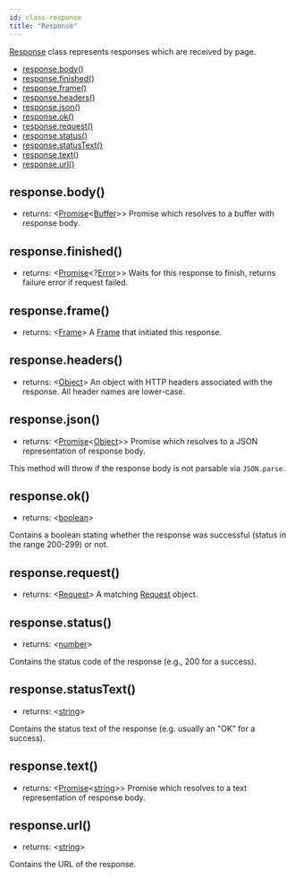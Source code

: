 ```yaml
---
id: class-response
title: "Response"
---
```



[Response] class represents responses which are received by page.

<!-- GEN:toc -->
- [response.body()](api/class-response.mdx#responsebody)
- [response.finished()](api/class-response.mdx#responsefinished)
- [response.frame()](api/class-response.mdx#responseframe)
- [response.headers()](api/class-response.mdx#responseheaders)
- [response.json()](api/class-response.mdx#responsejson)
- [response.ok()](api/class-response.mdx#responseok)
- [response.request()](api/class-response.mdx#responserequest)
- [response.status()](api/class-response.mdx#responsestatus)
- [response.statusText()](api/class-response.mdx#responsestatustext)
- [response.text()](api/class-response.mdx#responsetext)
- [response.url()](api/class-response.mdx#responseurl)
<!-- GEN:stop -->

## response.body()
- returns: <[Promise]<[Buffer]>> Promise which resolves to a buffer with response body.

## response.finished()
- returns: <[Promise]<?[Error]>> Waits for this response to finish, returns failure error if request failed.

## response.frame()
- returns: <[Frame]> A [Frame] that initiated this response.

## response.headers()
- returns: <[Object]> An object with HTTP headers associated with the response. All header names are lower-case.

## response.json()
- returns: <[Promise]<[Object]>> Promise which resolves to a JSON representation of response body.

This method will throw if the response body is not parsable via `JSON.parse`.

## response.ok()
- returns: <[boolean]>

Contains a boolean stating whether the response was successful (status in the range 200-299) or not.

## response.request()
- returns: <[Request]> A matching [Request] object.

## response.status()
- returns: <[number]>

Contains the status code of the response (e.g., 200 for a success).

## response.statusText()
- returns: <[string]>

Contains the status text of the response (e.g. usually an "OK" for a success).

## response.text()
- returns: <[Promise]<[string]>> Promise which resolves to a text representation of response body.

## response.url()
- returns: <[string]>

Contains the URL of the response.



[AXNode]: api/class-accessibility.mdx#accessibilitysnapshotoptions "AXNode"
[Accessibility]: api/class-accessibility.mdx#class-accessibility "Accessibility"
[Array]: https://developer.mozilla.org/en-US/docs/Web/JavaScript/Reference/Global_Objects/Array "Array"
[BrowserServer]: api/class-browser.mdx#class-browserserver  "BrowserServer"
[BrowserContext]: api/class-browsercontext.mdx#class-browsercontext  "BrowserContext"
[BrowserType]: api/class-browsertype.mdx#class-browsertype "BrowserType"
[Browser]: api/class-browser.mdx  "Browser"
[Buffer]: https://nodejs.org/api/buffer.htmlapi.mdx#buffer_class_buffer "Buffer"
[ChildProcess]: https://nodejs.org/api/child_process.html "ChildProcess"
[ChromiumBrowser]: api/class-chromiumbrowser.mdx#class-chromiumbrowser "ChromiumBrowser"
[ChromiumBrowserContext]: api/class-chromiumbrowsercontext.mdx#class-chromiumbrowsercontext "ChromiumBrowserContext"
[ChromiumCoverage]: api/class-chromiumcoverage.mdx#class-chromiumcoverage "ChromiumCoverage"
[CDPSession]: api/class-cdpsession.mdx#class-cdpsession  "CDPSession"
[ConsoleMessage]: api/class-consolemessage.mdx#class-consolemessage "ConsoleMessage"
[Dialog]: api/class-dialog.mdx#class-dialog "Dialog"
[Download]: api/class-download.mdx#class-download "Download"
[ElementHandle]: api/class-elementhandle.mdx#class-elementhandle "ElementHandle"
[Element]: https://developer.mozilla.org/en-US/docs/Web/API/element "Element"
[Error]: https://nodejs.org/api/errors.htmlapi.mdx#errors_class_error "Error"
[File]: https://developer.mozilla.org/en-US/docs/Web/API/File "File"
[FileChooser]: api/class-filechooser.mdx#class-filechooser "FileChooser"
[FirefoxBrowser]: api/class-firefoxbrowser.mdx#class-firefoxbrowser "FirefoxBrowser"
[Frame]: api/class-frame.mdx#class-frame "Frame"
[JSHandle]: api/class-jshandle.mdx#class-jshandle "JSHandle"
[Keyboard]: api/class-keyboard.mdx#class-keyboard "Keyboard"
[Logger]: api/class-logger.mdx#class-logger "Logger"
[Map]: https://developer.mozilla.org/en-US/docs/Web/JavaScript/Reference/Global_Objects/Map "Map"
[Mouse]: api/class-mouse.mdx#class-mouse "Mouse"
[Object]: https://developer.mozilla.org/en-US/docs/Web/JavaScript/Reference/Global_Objects/Object "Object"
[Page]: api/class-page.mdx#class-page "Page"
[Playwright]: api/class-playwright.mdx "Playwright"
[Promise]: https://developer.mozilla.org/en-US/docs/Web/JavaScript/Reference/Global_Objects/Promise "Promise"
[RegExp]: https://developer.mozilla.org/en-US/docs/Web/JavaScript/Reference/Global_Objects/RegExp
[Request]: api/class-request.mdx#class-request  "Request"
[Response]: api/class-response.mdx#class-response  "Response"
[Route]: api/class-route.mdx#class-route  "Route"
[Selectors]: api/class-selectors.mdx#class-selectors  "Selectors"
[Serializable]: https://developer.mozilla.org/en-US/docs/Web/JavaScript/Reference/Global_Objects/JSON/stringifyapi.mdx#Description "Serializable"
[TimeoutError]: api/class-timeouterror.mdx#class-timeouterror "TimeoutError"
[UIEvent.detail]: https://developer.mozilla.org/en-US/docs/Web/API/UIEvent/detail "UIEvent.detail"
[URL]: https://nodejs.org/api/url.html
[USKeyboardLayout]: ../src/usKeyboardLayout.ts "USKeyboardLayout"
[UnixTime]: https://en.wikipedia.org/wiki/Unix_time "Unix Time"
[WebKitBrowser]: api/class-webkitbrowser.mdx#class-webkitbrowser "WebKitBrowser"
[Worker]: api/class-worker.mdx#class-worker "Worker"
[boolean]: https://developer.mozilla.org/en-US/docs/Web/JavaScript/Data_structuresapi.mdx#Boolean_type "Boolean"
[function]: https://developer.mozilla.org/en-US/docs/Web/JavaScript/Reference/Global_Objects/Function "Function"
[iterator]: https://developer.mozilla.org/en-US/docs/Web/JavaScript/Reference/Iteration_protocols "Iterator"
[number]: https://developer.mozilla.org/en-US/docs/Web/JavaScript/Data_structuresapi.mdx#Number_type "Number"
[origin]: https://developer.mozilla.org/en-US/docs/Glossary/Origin "Origin"
[selector]: https://developer.mozilla.org/en-US/docs/Web/CSS/CSS_Selectors "selector"
[Readable]: https://nodejs.org/api/stream.htmlapi.mdx#stream_class_stream_readable "Readable"
[string]: https://developer.mozilla.org/en-US/docs/Web/JavaScript/Data_structuresapi.mdx#String_type "String"
[xpath]: https://developer.mozilla.org/en-US/docs/Web/XPath "xpath"
